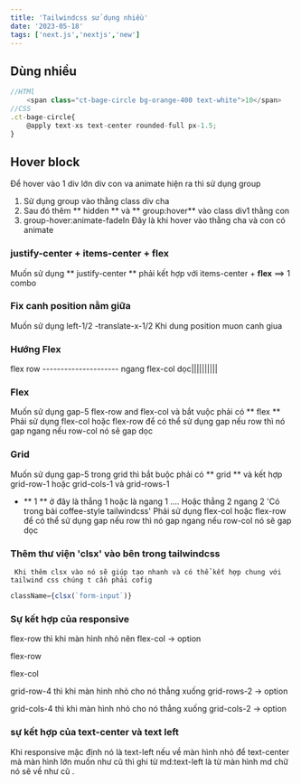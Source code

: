 ```yaml
---
title: 'Tailwindcss sử dụng nhiều'
date: '2023-05-18'
tags: ['next.js','nextjs','new']
---
```


## Dùng nhiều 
```ts 
//HTMl
    <span class="ct-bage-circle bg-orange-400 text-white">10</span>
//CSS
.ct-bage-circle{
    @apply text-xs text-center rounded-full px-1.5;
}
```
<CustomImage src="https://raw.githubusercontent.com/asdiop159752/BlogPost/master/images/bage-cricle.png" alt="Warning: bage-cricle" />

## Hover block
Để hover vào 1 div lớn div con va animate hiện ra thì sử dụng group
 1. Sử dụng group vào thằng class div cha 
 2. Sau đó thêm ** hidden ** và ** group:hover**  vào class div1 thằng con 
 3. group-hover:animate-fadeIn Đây là khi hover vào thằng cha và con có animate

### justify-center + items-center + flex
Muốn sử dụng ** justify-center ** phải kết hợp với items-center + **flex** ==> 1 combo

### Fix canh position nằm giữa
Muốn sử dụng 
 left-1/2 -translate-x-1/2 Khi dung position muon canh giua



### Hướng Flex
flex row --------------------- ngang
flex-col dọc||||||||||
### Flex
Muốn sử dụng gap-5 flex-row and flex-col và bắt vuộc phải có ** flex **
Phải sử dụng flex-col hoặc flex-row để có thể sử dụng gap nếu row thì nó gap ngang nếu row-col nó sẽ gap dọc  

### Grid
 Muốn sử dụng gap-5 trong grid thì bắt buộc phải có ** grid ** và kết hợp grid-row-1 hoặc grid-cols-1 và grid-rows-1 
 - ** 1 ** ở đây là thẳng 1 hoặc là ngang 1 .... Hoặc thẳng 2 ngang 2 'Có trong bài coffee-style tailwindcss'
Phải sử dụng flex-col hoặc flex-row để có thể sử dụng gap nếu row thì nó gap ngang nếu row-col nó sẽ gap dọc 

### Thêm thư viện 'clsx' vào bên trong tailwindcss
` Khi thêm clsx vào nó sẽ giúp tạo nhanh và có thể kết hợp chung với tailwind css chúng t cần phải cofig`
<CustomImage src="https://raw.githubusercontent.com/asdiop159752/BlogPost/master/images/config-tailwindcss.png" alt="Warning: config-tailwindcss" />

```ts
className={clsx(`form-input`)}
```

<CustomImage src="https://raw.githubusercontent.com/asdiop159752/BlogPost/master/images/form-input-clsx.png" alt="Warning:form-input-clsx" />

<CustomImage src="https://raw.githubusercontent.com/asdiop159752/BlogPost/master/images/form-input-in-clsx.png" alt="Warning:form-input-in-clsx" />

### Sự kết hợp của responsive

flex-row thì khi màn hình nhỏ nên flex-col -> option
<CustomImage src="https://raw.githubusercontent.com/asdiop159752/BlogPost/master/images/flex-row.png" alt="Warning: flex-row" />

flex-row

<CustomImage src="https://raw.githubusercontent.com/asdiop159752/BlogPost/master/images/flex-col.png" alt="Warning: flex-col" />

flex-col


grid-row-4 thì khi màn hình nhỏ cho nó thẳng xuống grid-rows-2 -> option
<CustomImage src="https://raw.githubusercontent.com/asdiop159752/BlogPost/master/images/grid-rows.png" alt="Warning: grid-rows" />



grid-cols-4 thì khi màn hình nhỏ cho nó thẳng xuống grid-cols-2 -> option
<CustomImage src="https://raw.githubusercontent.com/asdiop159752/BlogPost/master/images/grid-col.png" alt="Warning: grid-col" />


### sự kết hợp của text-center và text left
Khi responsive mặc định nó là text-left nếu về màn hình nhỏ để text-center mà màn hình lớn muốn như cũ thì ghi từ md:text-left là từ màn hình md chữ nó sẽ về như cũ .
